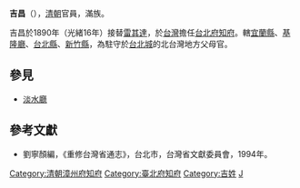 '''吉昌'''（{{bd|？||？||}}），[[清朝|清朝]]官員，滿族。

吉昌於1890年（光緒16年）接替[[雷其達|雷其達]]，於[[台灣|台灣]]擔任[[台北府知府|台北府知府]]。轄[[宜蘭縣|宜蘭縣]]、[[基隆廳|基隆廳]]、[[淡水廳|台北縣]]、[[新竹縣|新竹縣]]，為駐守於[[台北城|台北城]]的北台灣地方父母官。
{{start box}}
{{s-off}}
{{succession box|[[宗室毓璋|毓璋]]|[[孙传衮|孙传衮]]|[[漳州府|漳州府]][[知府|知府]]|[[光绪|光绪]]五年－二十七年<br />（1879年－1901年）}}
{{s-before|[[雷其達|雷其達]]}}
{{s-title|[[台北府知府|台北府知府]]|1890年上任}}
{{s-after|[[陳文騄|陳文騄]]}}
{{end box}}

==參見==
*[[淡水廳|淡水廳]]
==參考文獻==
*劉寧顏編，《重修台灣省通志》，台北市，台灣省文獻委員會，1994年。

{{清朝欽命憲政編查館職官}}
[[Category:清朝漳州府知府|Category:清朝漳州府知府]]
[[Category:臺北府知府|Category:臺北府知府]]
[[Category:吉姓|Category:吉姓]]
[[Category:满洲旗人|J]]